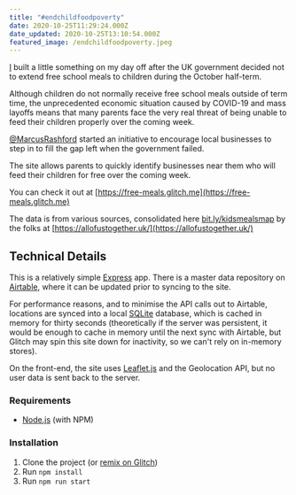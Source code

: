 ```yaml
---
title: "#endchildfoodpoverty"
date: 2020-10-25T11:29:24.000Z
date_updated: 2020-10-25T13:10:54.000Z
featured_image: /endchildfoodpoverty.jpeg
---
```


[I](/) built a little something on my day off after the UK government decided not to extend free school meals to children during the October half-term.

Although children do not normally receive free school meals outside of term time, the unprecedented economic situation caused by COVID-19 and mass layoffs means that many parents face the very real threat of being unable to feed their children properly over the coming week.

[@MarcusRashford](https://twitter.com/MarcusRashford) started an initiative to encourage local businesses to step in to fill the gap left when the government failed.

The site allows parents to quickly identify businesses near them who will feed their children for free over the coming week.

You can check it out at [https://free-meals.glitch.me](https://free-meals.glitch.me)

The data is from various sources, consolidated here [bit.ly/kidsmealsmap](https://www.google.com/maps/d/u/0/viewer?hl=en&hl=en&mid=1FY2YP3o-Yl6XfmquSB8ONAdEOfT-37su&ll=53.52267271392029%2C-3.6800511181780977&z=7) by the folks at [https://allofustogether.uk/](https://allofustogether.uk/)

## Technical Details

This is a relatively simple [Express](https://expressjs.com/) app. There is a master data repository on [Airtable](https://airtable.com/), where it can be updated prior to syncing to the site.

For performance reasons, and to minimise the API calls out to Airtable, locations are synced into a local [SQLite](https://sqlite.org/index.html) database, which is cached in memory for thirty seconds (theoretically if the server was persistent, it would be enough to cache in memory until the next sync with Airtable, but Glitch may spin this site down for inactivity, so we can't rely on in-memory stores).

On the front-end, the site uses [Leaflet.js](https://leafletjs.com/) and the Geolocation API, but no user data is sent back to the server.

### Requirements

- [Node.js](https://nodejs.org/en/) (with NPM)

### Installation

1. Clone the project (or [remix on Glitch](http://glitch.com/edit/#!/remix/free-meals))
2. Run `npm install`
3. Run `npm run start`
